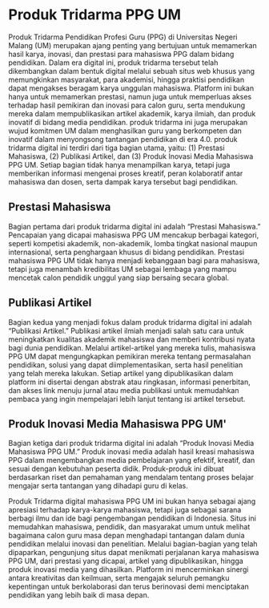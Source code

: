 # Produk Tridarma PPG UM

Produk Tridarma Pendidikan Profesi Guru (PPG) di Universitas Negeri Malang (UM) merupakan ajang penting yang bertujuan untuk memamerkan hasil karya, inovasi, dan prestasi para mahasiswa PPG dalam bidang pendidikan. Dalam era digital ini, produk tridarma tersebut telah dikembangkan dalam bentuk digital melalui sebuah situs web khusus yang memungkinkan masyarakat, para akademisi, hingga praktisi pendidikan dapat mengakses beragam karya unggulan mahasiswa. Platform ini bukan hanya untuk memamerkan prestasi, namun juga untuk memperluas akses terhadap hasil pemikiran dan inovasi para calon guru, serta mendukung mereka dalam mempublikasikan artikel akademik, karya ilmiah, dan produk inovatif di bidang media pendidikan. produk tridarma ini juga merupakan wujud komitmen UM dalam menghasilkan guru yang berkompeten dan inovatif dalam menyongsong tantangan pendidikan di era 4.0. produk tridarma digital ini terdiri dari tiga bagian utama, yaitu: (1) Prestasi Mahasiswa, (2) Publikasi Artikel, dan (3) Produk Inovasi Media Mahasiswa PPG UM. Setiap bagian tidak hanya menampilkan karya, tetapi juga memberikan informasi mengenai proses kreatif, peran kolaboratif antar mahasiswa dan dosen, serta dampak karya tersebut bagi pendidikan.

## Prestasi Mahasiswa

Bagian pertama dari produk tridarma digital ini adalah “Prestasi Mahasiswa.” Pencapaian yang dicapai mahasiswa PPG UM mencakup berbagai kategori, seperti kompetisi akademik, non-akademik, lomba tingkat nasional maupun internasional, serta penghargaan khusus di bidang pendidikan. Prestasi mahasiswa PPG UM tidak hanya menjadi kebanggaan bagi para mahasiswa, tetapi juga menambah kredibilitas UM sebagai lembaga yang mampu mencetak calon pendidik unggul yang siap bersaing secara global.

## Publikasi Artikel

Bagian kedua yang menjadi fokus dalam produk tridarma digital ini adalah “Publikasi Artikel.” Publikasi artikel ilmiah menjadi salah satu cara untuk meningkatkan kualitas akademik mahasiswa dan memberi kontribusi nyata bagi dunia pendidikan. Melalui artikel-artikel yang mereka tulis, mahasiswa PPG UM dapat mengungkapkan pemikiran mereka tentang permasalahan pendidikan, solusi yang dapat diimplementasikan, serta hasil penelitian yang telah mereka lakukan. Setiap artikel yang dipublikasikan dalam platform ini disertai dengan abstrak atau ringkasan, informasi penerbitan, dan akses link menuju jurnal atau media publikasi untuk memudahkan pembaca yang ingin mempelajari lebih lanjut tentang isi artikel tersebut.

## Produk Inovasi Media Mahasiswa PPG UM'

Bagian ketiga dari produk tridarma digital ini adalah “Produk Inovasi Media Mahasiswa PPG UM.” Produk inovasi media adalah hasil kreasi mahasiswa PPG dalam mengembangkan media pembelajaran yang efektif, kreatif, dan sesuai dengan kebutuhan peserta didik. Produk-produk ini dibuat berdasarkan riset dan pemahaman yang mendalam tentang proses belajar mengajar serta tantangan yang dihadapi guru di kelas.

Produk Tridarma digital mahasiswa PPG UM ini bukan hanya sebagai ajang apresiasi terhadap karya-karya mahasiswa, tetapi juga sebagai sarana berbagi ilmu dan ide bagi pengembangan pendidikan di Indonesia. Situs ini memudahkan mahasiswa, pendidik, dan masyarakat umum untuk melihat bagaimana calon guru masa depan menghadapi tantangan dalam dunia pendidikan melalui inovasi dan penelitian. Melalui bagian-bagian yang telah dipaparkan, pengunjung situs dapat menikmati perjalanan karya mahasiswa PPG UM, dari prestasi yang dicapai, artikel yang dipublikasikan, hingga produk inovasi media yang dihasilkan. Platform ini mencerminkan sinergi antara kreativitas dan keilmuan, serta mengajak seluruh pemangku kepentingan untuk berkolaborasi dan terus berinovasi demi menciptakan pendidikan yang lebih baik di masa depan.
